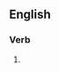 {{also|swift boating}}

==English==

===Verb===
{{head|en|verb form}}

# {{present participle of|en|swiftboat|nocat=1}}